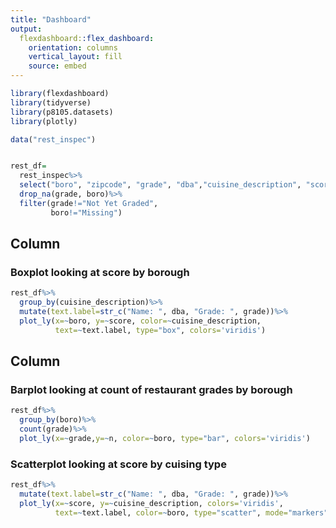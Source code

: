 ```yaml
---
title: "Dashboard"
output: 
  flexdashboard::flex_dashboard:
    orientation: columns
    vertical_layout: fill
    source: embed
---
```


```r
library(flexdashboard)
library(tidyverse)
library(p8105.datasets)
library(plotly)
```
```r
data("rest_inspec")


rest_df=
  rest_inspec%>%
  select("boro", "zipcode", "grade", "dba","cuisine_description", "score")%>%
  drop_na(grade, boro)%>%
  filter(grade!="Not Yet Graded",
         boro!="Missing")

```

Column {data-width=650}
-----------------------------------------------------------------------

### Boxplot looking at score by borough

```r
rest_df%>%
  group_by(cuisine_description)%>%
  mutate(text.label=str_c("Name: ", dba, "Grade: ", grade))%>%
  plot_ly(x=~boro, y=~score, color=~cuisine_description, 
          text=~text.label, type="box", colors='viridis')
```

Column {data-width=350}
-----------------------------------------------------------------------

### Barplot looking at count of restaurant grades by borough

```r
rest_df%>%
  group_by(boro)%>%
  count(grade)%>%
  plot_ly(x=~grade,y=~n, color=~boro, type="bar", colors='viridis')
```

### Scatterplot looking at score by cuising type

```r
rest_df%>%
  mutate(text.label=str_c("Name: ", dba, "Grade: ", grade))%>%
  plot_ly(x=~score, y=~cuisine_description, colors='viridis', 
          text=~text.label, color=~boro, type="scatter", mode="markers")
```

